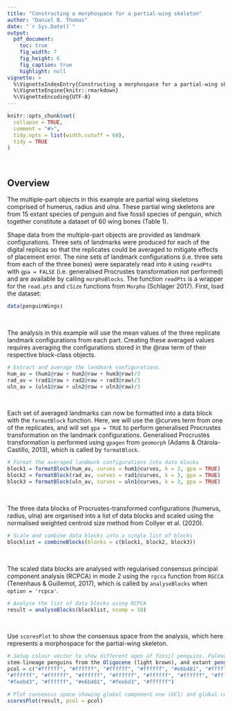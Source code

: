 ```yaml
---
title: "Constructing a morphospace for a partial-wing skeleton"
author: "Daniel B. Thomas"
date: "`r Sys.Date()`"
output: 
  pdf_document: 
    toc: true
    fig_width: 7
    fig_height: 6
    fig_caption: true
    highlight: null
vignette: >
  %\VignetteIndexEntry{Constructing a morphospace for a partial-wing skeleton}
  %\VignetteEngine{knitr::rmarkdown}
  %\VignetteEncoding{UTF-8}
---
```


```r
knitr::opts_chunk$set(
  collapse = TRUE,
  comment = "#>",
  tidy.opts = list(width.cutoff = 60),
  tidy = TRUE
)
```

<br />  

Overview
--------
The multiple-part objects in this example are partial wing skeletons comprised of humerus, radius and ulna. These partial wing skeletons are from 15 extant species of penguin and five fossil species of penguin, which together constitute a dataset of 60 wing bones (Table 1). 

Shape data from the multiple-part objects are provided as landmark configurations. Three sets of landmarks were produced for each of the digital replicas so that the replicates could be averaged to mitigate effects of placement error. The nine sets of landmark configurations (i.e. three sets from each of the three bones) were separately read into `R` using `readPts` with `gpa = FALSE` (i.e. generalised Procrustes transformation not performed) and are available by calling `morphoBlocks`. The function `readPts` is a wrapper for the `read.pts` and `cSize` functions from `Morpho` (Schlager 2017). First, load the dataset:

``` r
data(penguinWings)
```

<br />  

The analysis in this example will use the mean values of the three replicate landmark configurations from each part. Creating these averaged values requires averaging the configurations stored in the @raw term of their respective block-class objects. 

``` r
# Extract and average the landmark configurations.
hum_av = (hum1@raw + hum2@raw + hum3@raw)/3
rad_av = (rad1@raw + rad2@raw + rad3@raw)/3
uln_av = (uln1@raw + uln2@raw + uln3@raw)/3
```

<br />  

Each set of averaged landmarks can now be formatted into a data block with the `formatBlock` function. Here, we will use the @curves term from one of the replicates, and will set `gpa = TRUE` to perform generalised Procrustes transformation on the landmark configurations. Generalised Procrustes transformation is performed using `gpagen` from `geomorph` (Adams & Otárola-Castillo, 2013), which is called by `formatBlock`. 

``` r
# Format the averaged landmark configurations into data blocks
block1 = formatBlock(hum_av, curves = hum1@curves, k = 3, gpa = TRUE)
block2 = formatBlock(rad_av, curves = rad1@curves, k = 3, gpa = TRUE)
block3 = formatBlock(uln_av, curves = uln1@curves, k = 3, gpa = TRUE)
```

<br />

The three data blocks of Procrustes-transformed configurations (humerus, radius, ulna) are organised into a list of data blocks and scaled using the normalised weighted centroid size method from Collyer et al. (2020). 

``` r
# Scale and combine data blocks into a single list of blocks
blocklist = combineBlocks(blocks = c(block1, block2, block3))
```

<br />

The scaled data blocks are analysed with regularised consensus principal component analysis (RCPCA) in mode 2 using the `rgcca` function from `RGCCA` (Tenenhaus & Guillemot, 2017), which is called by `analyseBlocks` when `option = 'rcpca'`.

``` r
# Analyse the list of data blocks using RCPCA
result = analyseBlocks(blocklist, ncomp = 10)
```

<br />

Use `scoresPlot` to show the consensus space from the analysis, which here represents a morphospace for the partial-wing skeleton.

``` r
# Setup colour vector to show different ages of fossil penguins. Paleocene (brown),
stem-lineage penguins from the Oligocene (light brown), and extant penguins (white).
pcol = c("#ffffff", "#ffffff", "#ffffff", "#ffffff", "#e6b481", "#ffffff", "#ffffff",
"#ffffff", "#ffffff", "#ffffff", "#ffffff", "#ffffff", "#ffffff", "#ffffff", "#feebd3",
"#feebd3", "#ffffff", "#e6b481", "#feebd3", "#ffffff")

# Plot consensus space showing global component one (GC1) and global component one (GC2) 
scoresPlot(result, pcol = pcol)
```




